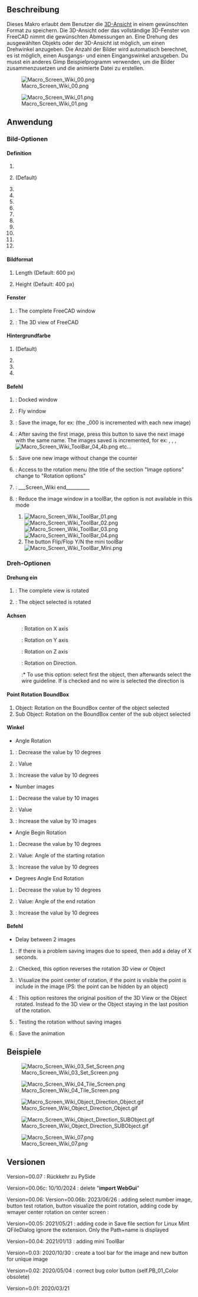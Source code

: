 <languages/>

<div lang="en" dir="ltr" class="mw-content-ltr">
{{Macro
|Name=Macro Screen Wiki
|Icon=Macro_Screen_Wiki.png
|Description=Special macro for the Wiki user. This macro allows to save the 3D view in the desired format. The 3D view or the full 3D window of FreeCAD takes the desired dimensions. A rotation of the selected object or of the 3D view is possible to give a rotation angle the number of images is calculated automatically it is possible to give a departure angle and an arrival angle. You must use another Gimp example program to assemble the images and create the animated file.
|Author=Mario52
|Version=00.07
|Date=2025/06/13
|FCVersion=0.19 and more
|Download=[https://wiki.freecad.org/images/f/f5/Macro_Screen_Wiki.png ToolBar Icon]
|SeeAlso=[[Macro_Copy3DViewToClipboard|Macro Copy3DViewToClipboard]], [[Macro_Snip|Macro Snip]]
}}
</div>

<span id="Description"></span>
==Beschreibung==

Dieses Makro erlaubt dem Benutzer die [[3D_view/de|3D-Ansicht]] in einem gewünschten Format zu speichern. Die 3D-Ansicht oder das vollständige 3D-Fenster von FreeCAD nimmt die gewünschten Abmessungen an. Eine Drehung des ausgewählten Objekts oder der 3D-Ansicht ist möglich, um einen Drehwinkel anzugeben. Die Anzahl der Bilder wird automatisch berechnet, es ist möglich, einen Ausgangs- und einen Eingangswinkel anzugeben. Du musst ein anderes Gimp Beispielprogramm verwenden, um die Bilder zusammenzusetzen und die animierte Datei zu erstellen.

{{Codeextralink|https://gist.githubusercontent.com/mario52a/61571ce0bd41af0471995df7c3ea855f/raw/0d1beea12962d318d027a417c71570a99f3bac3c/Macro_Screen_Wiki.FCMacro}}

[[File:Macro_Screen_Wiki_00.png]]

{{Caption|Makro Bildschirm Wiki Bild- und Konfigurationsfenster}}

[[File:Macro_Screen_Wiki_01.png]]

{{Caption|Makro Bildschirm-Wiki-Drehung-Fenster}}

<span id="Usage"></span>
==Anwendung==

<span id="Image_options"></span>
===Bild-Optionen===

====Definition====

<div lang="en" dir="ltr" class="mw-content-ltr">
#{{RadioButton|400x200}}
#{{RadioButton|TRUE|600x400}} (Default)
#{{RadioButton|1024x768}}
#{{RadioButton|320x240 (QVGA)}}
#{{RadioButton|320x480 (HVGA)}}
#{{RadioButton|400x300}}
#{{RadioButton|480x360}}
#{{RadioButton|640x480 (VGA)}}
#{{RadioButton|768x576 (PAL)}}
#{{RadioButton|800x600 (SVGA)}}
#{{RadioButton|960x720}}
#{{RadioButton|1024x768 (XGA)}}
</div>

<span id="Format_image"></span>
====Bildformat====

<div lang="en" dir="ltr" class="mw-content-ltr">
#{{SpinBox|600 px}} Length (Default: 600 px)
#{{SpinBox|400 px}} Height (Default: 400 px)
</div>

<span id="Window"></span>
====Fenster====

<div lang="en" dir="ltr" class="mw-content-ltr">
#{{RadioButton|Window FC}} : The complete FreeCAD window
#{{RadioButton|TRUE|Screen 3D}} : The 3D view of FreeCAD
</div>

<span id="BackGround_Color"></span>
====Hintergrundfarbe====

<div lang="en" dir="ltr" class="mw-content-ltr">
#{{RadioButton|TRUE|Current}} (Default)
#{{RadioButton|Color}}
#{{RadioButton|Transparent}}
#{{Button|Restore}}
</div>

<span id="Command"></span>
====Befehl====

<div lang="en" dir="ltr" class="mw-content-ltr">
#{{Button|Set Screen}}: Docked window
#{{Button|Tile Screen}}: Fly window
#{{Button|Save Image}}: Save the image, for ex: {{FileName|imageBox_000.png}} (the _000 is incremented with each new image)
#{{Button|Follow}}: After saving the first image, press this button to save the next image with the same name. The images saved is incremented, for ex: {{FileName|imageBox_001.png}}, {{FileName|imageBox_002.png}}, {{FileName|imageBox_003.png}}, [[Image:Macro_Screen_Wiki_ToolBar_04_4b.png]] etc...
#{{Button|New Image}}: Save one new image without change the counter
#{{Button|Rotation}}: Access to the rotation menu (the title of the section "Image options" change to "Rotation options"
#{{Button|Quit}}: ___Screen_Wiki end__________ 
#{{Button|ToolBar}}: Reduce the image window in a toolBar, the {{Button|Rotation}} option is not available in this mode
##[[Image:Macro_Screen_Wiki_ToolBar_01.png]][[Image:Macro_Screen_Wiki_ToolBar_02.png]][[Image:Macro_Screen_Wiki_ToolBar_03.png]][[Image:Macro_Screen_Wiki_ToolBar_04.png]]
##The button {{Button|[[Image:Macro_Screen_Wiki_ToolBar_04_6.png]]}} Flip/Flop Y/N the mini toolBar [[Image:Macro_Screen_Wiki_ToolBar_Mini.png]]
</div>

<span id="Rotation_options"></span>
===Dreh-Optionen===

<span id="Rotation_on"></span>
====Drehung ein====

<div lang="en" dir="ltr" class="mw-content-ltr">
#{{RadioButton|3D View}}: The complete view is rotated
#{{RadioButton|TRUE|Object}}: The object selected is rotated
</div>

<span id="Axis"></span>
====Achsen====

<div lang="en" dir="ltr" class="mw-content-ltr">
:{{RadioButton|TRUE| {{ColoredText||red|'''X'''}}}}: Rotation on X axis
:{{RadioButton| {{ColoredText||Green|'''Y'''}}}}: Rotation on Y axis
:{{RadioButton| {{ColoredText||Blue|'''Z'''}}}}: Rotation on Z axis
:{{RadioButton| {{ColoredText||#995500|'''D'''}}}}: Rotation on Direction. 
::* To use this option: select first the object, then afterwards select the wire guideline. If {{RadioButton|TRUE|{{ColoredText||#995500|'''D'''}}}} is checked and no wire is selected the direction is {{incode|Vector(0, 0, 0)}}
</div>

<div lang="en" dir="ltr" class="mw-content-ltr">
====Point Rotation BoundBox====
</div>

<div lang="en" dir="ltr" class="mw-content-ltr">
#Object: Rotation on the BoundBox center of the object selected
#Sub Object: Rotation on the BoundBox center of the sub object selected
</div>

<span id="Angles"></span>
====Winkel====

<div lang="en" dir="ltr" class="mw-content-ltr">
*Angle Rotation
#{{Button|-}}: Decrease the value by 10 degrees 
#{{SpinBox|0 Degrees}} : Value
#{{Button|+}}: Increase the value by 10 degrees 
*Number images
#{{Button|-}}: Decrease the value by 10 images
#{{SpinBox|0 Images (+1)}} : Value
#{{Button|+}}: Increase the value by 10 images
*Angle Begin Rotation
#{{Button|-}}: Decrease the value by 10 degrees 
#{{SpinBox|0 Degrees}} : Value: Angle of the starting rotation
#{{Button|+}}: Increase the value by 10 degrees 
*Degrees Angle End Rotation
#{{Button|-}}: Decrease the value by 10 degrees 
#{{SpinBox|360 Degrees}}:  Value: Angle of the end rotation
#{{Button|+}}: Increase the value by 10 degrees
</div> 

<span id="Command"></span>
====Befehl====

<div lang="en" dir="ltr" class="mw-content-ltr">
*Delay between 2 images
#{{SpinBox|0,00 Delay second}} : If there is a problem saving images due to speed, then add a delay of X seconds. 
#{{CheckBox|Reverse}}: Checked, this option reverses the rotation 3D view or Object
#{{Button|Point center}}: Visualize the point center of rotation, if the point is visible the point is include in the image (PS: the point can be hidden by an object)
#{{CheckBox|TRUE|Original position}}: This option restores the original position of the 3D View or the Object rotated. Instead fo the 3D view or the Object staying in the last position of the rotation.
#{{Button|Test Rot.}}: Testing the rotation without saving images
#{{Button|Save the animation}}: Save the animation
</div>

<span id="Examples"></span>
==Beispiele==

[[Image:Macro_Screen_Wiki_03_Set_Screen.png]]

<div lang="en" dir="ltr" class="mw-content-ltr">
{{Caption|Captured screen with dimensions of {{incode|640px x 400px}}}}
</div>

[[Image:Macro_Screen_Wiki_04_Tile_Screen.png]]

<div lang="en" dir="ltr" class="mw-content-ltr">
{{Caption|Same dimensions as the previous image, this one is captured as 'Tile Screen'.}}
</div>

[[Image:Macro_Screen_Wiki_Object_Direction_Object.gif]]

<div lang="en" dir="ltr" class="mw-content-ltr">
{{Caption|Animation mode: Object selected and direction BoundBox center Object.<br/>The images must be assembled with a 3rd party application to create an animated .gif<br/>such as [https://daviesmediadesign.com/project/make-animated-gif-gimp/ GIMP] or [https://www.screentogif.com ScreenToGif]}}
</div>

[[Image:Macro_Screen_Wiki_Object_Direction_SUBObject.gif]]

<div lang="en" dir="ltr" class="mw-content-ltr">
{{Caption|Animation mode: Object Direction SubObject selected.<br/>The images must be assembled with a 3rd party application that creates an animated .gif<br/>such as [https://daviesmediadesign.com/project/make-animated-gif-gimp/ GIMP] or [https://www.screentogif.com ScreenToGif]}}
</div>

[[Image:Macro_Screen_Wiki_07.png]]

<div lang="en" dir="ltr" class="mw-content-ltr">
{{Caption|The FreeCAD window resized. The dimension may be different from the definition (depending on the Widget, title bar etc... used.)}}
</div>

<span id="Versions"></span>
==Versionen==

Version=00.07 : Rückkehr zu PySide

<div lang="en" dir="ltr" class="mw-content-ltr">
Version=00.06c: 10/10/2024 : delete "'''import WebGui'''"
</div>

<div lang="en" dir="ltr" class="mw-content-ltr">
Version=00.06: Version=00.06b: 2023/06/26 : adding select number image, button test rotation, button visualize the point rotation,
adding code by wmayer center rotation on center screen :
</div>

{{Code|code=
                #https://forum.freecad.org/viewtopic.php?f=22&t=10157
                cam = Gui.ActiveDocument.ActiveView.getCameraNode()
                position = cam.position.getValue()
                orient = cam.orientation.getValue()
                focalDistance = cam.focalDistance.getValue()
                viewdir = coin.SbVec3f(0, 0, -1)
                viewdir = orient.multVec(viewdir)
                pointRotation = position + viewdir * focalDistance
                pointRotation = pointRotation2 = App.Vector(pointRotation.getValue()[0], pointRotation.getValue()[1], pointRotation.getValue()[2])

}}

<div lang="en" dir="ltr" class="mw-content-ltr">
Version=00.05: 2021/05/21 : adding code in Save file section for Linux Mint QFileDialog ignore the extension. Only the Path+name is displayed
</div>

{{Code|code=
global switchQFileDialogMint
                ####  mint
                if switchQFileDialogMint == True:   #
                    Filter = Filter[Filter.find("."):Filter.find(")")]
                    SaveName = SaveName + Filter
                ####  mint
}}
<div lang="en" dir="ltr" class="mw-content-ltr">
Version=00.04: 2021/01/13 : adding mini ToolBar
</div>

<div lang="en" dir="ltr" class="mw-content-ltr">
Version=0.03: 2020/10/30 : create a tool bar for the image and new button for unique image
</div> 

<div lang="en" dir="ltr" class="mw-content-ltr">
Version=0.02: 2020/05/04 : correct bug color button (self.PB_01_Color obsolete)
</div>

Version=0.01: 2020/03/21